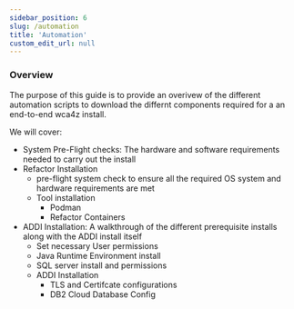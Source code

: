 ```yaml
---
sidebar_position: 6
slug: /automation
title: 'Automation'
custom_edit_url: null
---
```

### Overview

The purpose of this guide is to provide an overivew of the different automation scripts to download the differnt components required for a an end-to-end wca4z install.

We will cover:

- System Pre-Flight checks: The hardware and software requirements needed to carry out the install
- Refactor Installation
    - pre-flight system check to ensure all the required OS system and hardware requirements are met
    - Tool installation
       - Podman
       - Refactor Containers
- ADDI Installation: A walkthrough of the different prerequisite installs along with the ADDI install itself
    - Set necessary User permissions
    - Java Runtime Environment install
    - SQL server install and permissions
    - ADDI Installation
        - TLS and Certifcate configurations
        - DB2 Cloud Database Config